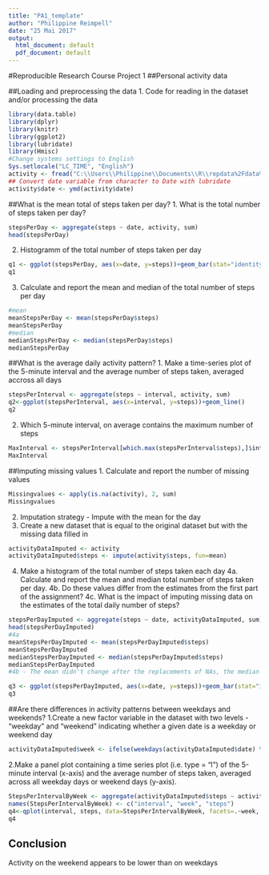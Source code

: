 ---
title: "PA1_template"
author: "Philippine Reimpell"
date: "25 Mai 2017"
output:
  html_document: default
  pdf_document: default
---

#Reproducible Research Course Project 1
##Personal activity data

##Loading and preprocessing the data
1. Code for reading in the dataset and/or processing the data
```{r}
library(data.table)
library(dplyr)
library(knitr)
library(ggplot2)
library(lubridate)
library(Hmisc)
#Change systems settings to English
Sys.setlocale("LC_TIME", "English")
activity <- fread("C:\\Users\\Philippine\\Documents\\R\\repdata%2Fdata%2Factivity\\activity.csv")
## Convert date variable from character to Date with lubridate
activity$date <- ymd(activity$date)
```


##What is the mean total of steps taken per day?
1. What is the total number of steps taken per day?
```{r}
stepsPerDay <- aggregate(steps ~ date, activity, sum)
head(stepsPerDay)
```

2. Histogramm of the total number of steps taken per day
```{r}
q1 <- ggplot(stepsPerDay, aes(x=date, y=steps))+geom_bar(stat="identity", aes(fill="orange"))+guides(fill=FALSE)+labs(title="Total number of steps taken per day with NAs")+theme(plot.title = element_text(hjust = 0.5))
q1
```

3. Calculate and report the mean and median of the total number of steps per day
```{r}
#mean
meanStepsPerDay <- mean(stepsPerDay$steps)
meanStepsPerDay
#median
medianStepsPerDay <- median(stepsPerDay$steps)
medianStepsPerDay
```

##What is the average daily activity pattern?
1. Make a time-series plot of the 5-minute interval and the average number of steps taken, averaged accross all days
```{r}
stepsPerInterval <- aggregate(steps ~ interval, activity, sum)
q2<-ggplot(stepsPerInterval, aes(x=interval, y=steps))+geom_line()
q2
```

2. Which 5-minute interval, on average contains the maximum number of steps
```{r}
MaxInterval <- stepsPerInterval[which.max(stepsPerInterval$steps),]$interval
MaxInterval
```

##Imputing missing values
1. Calculate and report the number of missing values
```{r}
Missingvalues <- apply(is.na(activity), 2, sum)
Missingvalues
```
2. Imputation strategy - Impute with the mean for the day
3. Create a new dataset that is equal to the original dataset but with the missing data filled in
```{r}
activityDataImputed <- activity
activityDataImputed$steps <- impute(activity$steps, fun=mean)
```


4. Make a histogram of the total number of steps taken each day
4a. Calculate and report the mean and median total number of steps taken per day. 
4b. Do these values differ from the estimates from the first part of the assignment? 
4c. What is the impact of imputing missing data on the estimates of the total daily number of steps?
```{r}
stepsPerDayImputed <- aggregate(steps ~ date, activityDataImputed, sum)
head(stepsPerDayImputed)
#4a
meanStepsPerDayImputed <- mean(stepsPerDayImputed$steps)
meanStepsPerDayImputed
medianStepsPerDayImputed <- median(stepsPerDayImputed$steps)
medianStepsPerDayImputed
#4b - The mean didn't change after the replacements of NAs, the median changed about 0.1% of the original #value.
```

```{r}
q3 <- ggplot(stepsPerDayImputed, aes(x=date, y=steps))+geom_bar(stat="identity", aes(fill="orange"))+guides(fill=FALSE)+labs(title="Total number of steps taken per day with imputed data")+theme(plot.title = element_text(hjust = 0.5))+geom_hline(yintercept = meanStepsPerDayImputed, linetype="dashed")
q3
```

##Are there differences in activity patterns between weekdays and weekends?
1.Create a new factor variable in the dataset with two levels - "weekday" and "weekend" indicating whether a given date is a weekday or weekend day
```{r weekend variable}
activityDataImputed$week <- ifelse(weekdays(activityDataImputed$date) %in% c("Saturday", "Sunday"), "weekend", "weekday")
```

2.Make a panel plot containing a time series plot (i.e. type = "l") of the 5-minute interval (x-axis) and the average number of steps taken, averaged across all weekday days or weekend days (y-axis). 
```{r}
StepsPerIntervalByWeek <- aggregate(activityDataImputed$steps ~ activityDataImputed$interval + activityDataImputed$week, activityDataImputed, mean)
names(StepsPerIntervalByWeek) <- c("interval", "week", "steps")
q4<-qplot(interval, steps, data=StepsPerIntervalByWeek, facets=.~week, geom="line")+labs(title="Activity pattern on weekdays and weekends")+theme(plot.title = element_text(hjust = 0.5))
q4
```

## Conclusion
Activity on the weekend appears to be lower than on weekdays